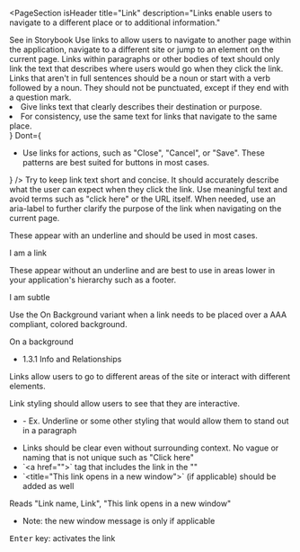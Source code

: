 
<PageSection
  isHeader
  title="Link"
  description="Links enable users to navigate to a different place or to additional information."
>
  <PharosLink href="#" target="_blank">
    See in Storybook
  </PharosLink>
</PageSection>

<PageSection title="Usage">
  Use links to allow users to navigate to another page within the application, navigate to a
  different site or jump to an element on the current page. Links within paragraphs or other bodies
  of text should only link the text that describes where users would go when they click the link.
  Links that aren't in full sentences should be a noun or start with a verb followed by a noun. They
  should not be punctuated, except if they end with a question mark.
</PageSection>

<PageSection title="Best practices">
  <BestPractices
    Do={
      <ul>
        <li>Give links text that clearly describes their destination or purpose.</li>
        <li>For consistency, use the same text for links that navigate to the same place.</li>
      </ul>
    }
    Dont={
      <ul>
        <li>
          Use links for actions, such as "Close", "Cancel", or "Save". These patterns are best
          suited for buttons in most cases.
        </li>
      </ul>
    }
  />
</PageSection>

<PageSection title="Content guidelines">
  <PageSection subSectionLevel={1} title="Text">
    Try to keep link text short and concise. It should accurately describe what the user can expect
    when they click the link. Use meaningful text and avoid terms such as "click here" or the URL
    itself.
  </PageSection>
  <PageSection subSectionLevel={1} title="Screen reader text">
    When needed, use an aria-label to further clarify the purpose of the link when navigating on the
    current page.
  </PageSection>
</PageSection>

<PageSection title="Variants">
  <PageSection subSectionLevel={1} title="Primary">
    <p>These appear with an underline and should be used in most cases.</p>
    <Canvas>
      <PharosLink href="#">I am a link</PharosLink>
    </Canvas>
  </PageSection>
  <PageSection subSectionLevel={1} title="Subtle">
    <p>
      These appear without an underline and are best to use in areas lower in your application's
      hierarchy such as a footer.
    </p>
    <Canvas>
      <PharosLink href="#" subtle>
        I am subtle
      </PharosLink>
    </Canvas>
  </PageSection>
  <PageSection subSectionLevel={1} title="On background">
    <p>
      Use the On Background variant when a link needs to be placed over a AAA compliant, colored
      background.
    </p>
    <Canvas>
      <PharosLink href="#" onBackground>
        On a background
      </PharosLink>
    </Canvas>
  </PageSection>
</PageSection>

<PageSection title="Accessibility">
  <PageSection subSectionLevel={1} title="Relevant WCAG guidelines">
    <ul>
      <li>
        <PharosLink href="https://www.w3.org/WAI/WCAG21/Understanding/info-and-relationships.html">
          1.3.1 Info and Relationships
        </PharosLink>
      </li>
    </ul>
  </PageSection>
  <PageSection subSectionLevel={1} title="Importance">
    <p>
      Links allow users to go to different areas of the site or interact with different elements.
    </p>
  </PageSection>
  <PageSection subSectionLevel={1} title="Visual expectations">
    <p>Link styling should allow users to see that they are interactive.</p>
    <ul>
      <li>
        - Ex. Underline or some other styling that would allow them to stand out in a paragraph
      </li>
    </ul>
  </PageSection>
  <PageSection subSectionLevel={1} title="Code expectations">
    <ul>
      <li>
        Links should be clear even without surrounding context. No vague or naming that is not
        unique such as "Click here"
      </li>
      <li>`&lt;a href=""&gt;` tag that includes the link in the ""</li>
      <li>
        `&lt;title="This link opens in a new window"&gt;` (if applicable) should be added as well
      </li>
    </ul>
  </PageSection>
  <PageSection subSectionLevel={1} title="Expected actions">
    <PageSection subSectionLevel={2} title="Screen reader">
      <p>Reads "Link name, Link", "This link opens in a new window"</p>
      <ul>
        <li> Note: the new window message is only if applicable</li>
      </ul>
    </PageSection>
    <PageSection subSectionLevel={2} title="Keyboard">
      <kbd>Enter</kbd> key: activates the link
    </PageSection>
  </PageSection>
</PageSection>
